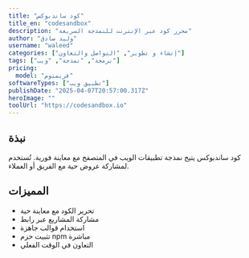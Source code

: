 ---
title: "كود ساندبوكس"
title_en: "codesandbox"
description: "محرر كود عبر الإنترنت للنمذجة السريعة"
author: "وليد صادق"
username: "waleed"
categories: ["إنشاء و تطوير", "التواصل والتعاون"]
tags: ["برمجة", "نمذجة", "ويب"]
pricing:
  model: "فريميوم"
softwareTypes: ["تطبيق ويب"]
publishDate: "2025-04-07T20:57:00.317Z"
heroImage: ""
toolUrl: "https://codesandbox.io"
---
## نبذة
كود ساندبوكس يتيح نمذجة تطبيقات الويب في المتصفح مع معاينة فورية. تُستخدم لمشاركة عروض حية مع الفريق أو العملاء.

## المميزات
- تحرير الكود مع معاينة حية
- مشاركة المشاريع عبر رابط
- استخدام قوالب جاهزة
- تثبيت حزم npm مباشرة
- التعاون في الوقت الفعلي